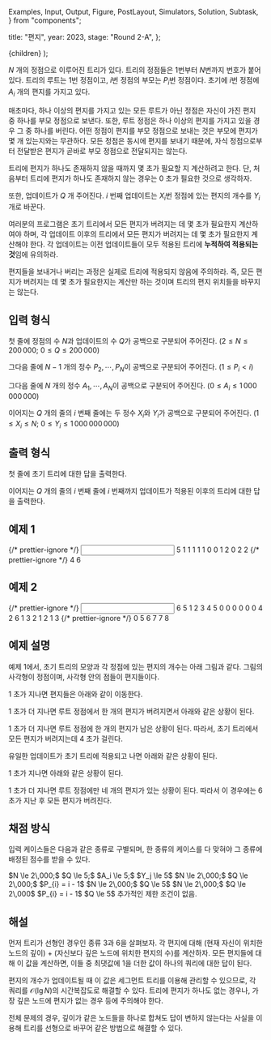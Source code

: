   Examples,
  Input,
  Output,
  Figure,
  PostLayout,
  Simulators,
  Solution,
  Subtask,
} from "components";

  title: "편지",
  year: 2023,
  stage: "Round 2-A",
};

  <PostLayout meta={meta}>{children}</PostLayout>
);

$N$ 개의 정점으로 이루어진 트리가 있다.
트리의 정점들은 $1$번부터 $N$번까지 번호가 붙어 있다.
트리의 루트는 $1$번 정점이고, $i$번 정점의 부모는 $P_{i}$번 정점이다.
초기에 $i$번 정점에 $A_{i}$ 개의 편지를 가지고 있다.

매초마다, 하나 이상의 편지를 가지고 있는 모든 루트가 아닌 정점은
자신이 가진 편지 중 하나를 부모 정점으로 보낸다.
또한, 루트 정점은 하나 이상의 편지를 가지고 있을 경우 그 중 하나를 버린다.
어떤 정점이 편지를 부모 정점으로 보내는 것은 부모에 편지가 몇 개 있는지와는 무관하다.
모든 정점은 동시에 편지를 보내기 때문에,
자식 정점으로부터 전달받은 편지가 곧바로 부모 정점으로 전달되지는 않는다.

트리에 편지가 하나도 존재하지 않을 때까지 몇 초가 필요할 지 계산하려고 한다.
단, 처음부터 트리에 편지가 하나도 존재하지 않는 경우는 $0$ 초가 필요한 것으로 생각하자.

또한, 업데이트가 $Q$ 개 주어진다.
$i$ 번째 업데이트는 $X_{i}$번 정점에 있는 편지의 개수를 $Y_{i}$ 개로 바꾼다.

여러분의 프로그램은 초기 트리에서 모든 편지가 버려지는 데 몇 초가 필요한지
계산하여야 하며,
각 업데이트 이후의 트리에서 모든 편지가 버려지는 데
몇 초가 필요한지 계산해야 한다.
각 업데이트는 이전 업데이트들이 모두 적용된 트리에
**누적하여 적용되는 것**임에 유의하라.

편지들을 보내거나 버리는 과정은 실제로
트리에 적용되지 않음에 주의하라.
즉, 모든 편지가 버려지는 데 몇 초가 필요한지는
계산만 하는 것이며 트리의 편지 위치들을 바꾸지는 않는다.


## 입력 형식

첫 줄에 정점의 수 $N$과 업데이트의 수 $Q$가 공백으로 구분되어 주어진다.
($2 \le N \le 200\,000;$ $0 \le Q \le 200\,000$)

그다음 줄에 $N - 1$ 개의 정수 $P_{2}, \cdots, P_{N}$이 공백으로 구분되어 주어진다.
($1 \le P_{i} < i$)

그다음 줄에 $N$ 개의 정수 $A_{1}, \cdots, A_{N}$이 공백으로 구분되어 주어진다.
($0 \le A_{i} \le 1\,000\,000\,000$)

이어지는 $Q$ 개의 줄의 $i$ 번째 줄에는
두 정수 $X_{i}$와 $Y_{i}$가 공백으로 구분되어 주어진다.
($1 \le X_{i} \le N;$ $0 \le Y_{i} \le 1\,000\,000\,000$)

## 출력 형식

첫 줄에 초기 트리에 대한 답을 출력한다.

이어지는 $Q$ 개의 줄의 $i$ 번째 줄에
$i$ 번째까지 업데이트가 적용된 이후의 트리에 대한 답을 출력한다.

## 예제 1

<Examples>
  {/* prettier-ignore */}
  <Input>
5 1
1 1 1 1
0 0 1 2 0
2 2
  </Input>
  {/* prettier-ignore */}
  <Output>
4
6
  </Output>
</Examples>

## 예제 2

<Examples>
  {/* prettier-ignore */}
  <Input>
6 5
1 2 3 4 5
0 0 0 0 0 0
4 2
6 1
3 2
1 2
1 3
  </Input>
  {/* prettier-ignore */}
  <Output>
0
5
6
7
7
8
  </Output>
</Examples>

## 예제 설명

예제 1에서, 초기 트리의 모양과 각 정점에 있는 편지의 개수는 아래 그림과 같다. 그림의 사각형이
정점이며, 사각형 안의 점들이 편지들이다.

<div style={{ display: "flex" }}>
  <Figure
    src="/2023/11-1.0aa952db2b993734.png"
    width={400}
  />
</div>

$1$ 초가 지나면 편지들은 아래와 같이 이동한다.

<div style={{ display: "flex" }}>
  <Figure
    src="/2023/11-2.022dacc83d6c9d3d.png"
    width={400}
  />
</div>

$1$ 초가 더 지나면 루트 정점에서 한 개의 편지가 버려지면서 아래와 같은 상황이 된다.

<div style={{ display: "flex" }}>
  <Figure
    src="/2023/11-3.be18c60d088402e8.png"
    width={400}
  />
</div>

$1$ 초가 더 지나면 루트 정점에 한 개의 편지가 남은 상황이 된다.
따라서, 초기 트리에서
모든 편지가 버려지는데 $4$ 초가 걸린다.

<div style={{ display: "flex" }}>
  <Figure
    src="/2023/11-4.63eec58e8ecb8ca1.png"
    width={400}
  />
</div>

유일한 업데이트가 초기 트리에 적용되고 나면 아래와 같은 상황이 된다.

<div style={{ display: "flex" }}>
  <Figure
    src="/2023/11-5.3da1f36ae1ccf7f5.png"
    width={400}
  />
</div>

$1$ 초가 지나면 아래와 같은 상황이 된다.

<div style={{ display: "flex" }}>
  <Figure
    src="/2023/11-6.0d91d2e715b72917.png"
    width={400}
  />
</div>

$1$ 초가 더 지나면 루트 정점에만 네 개의 편지가 있는 상황이 된다.
따라서 이 경우에는 $6$ 초가 지난 후 모든 편지가 버려진다.

<div style={{ display: "flex" }}>
  <Figure
    src="/2023/11-7.051da021a417f2e6.png"
    width={400}
  />
</div>

## 채점 방식

입력 케이스들은 다음과 같은 종류로 구별되며,
한 종류의 케이스를 다 맞혀야 그 종류에 배정된 점수를 받을 수 있다.

<Subtask index={1} score={7}>
  $N \le 2\,000;$ $Q \le 5;$ $A_i \le 5;$ $Y_j \le 5$
</Subtask>
<Subtask index={2} score={13}>
  $N \le 2\,000;$ $Q \le 2\,000;$ $P_{i} = i - 1$
</Subtask>
<Subtask index={3} score={14}>
  $N \le 2\,000;$ $Q \le 5$
</Subtask>
<Subtask index={4} score={15}>
  $N \le 2\,000;$ $Q \le 2\,000$
</Subtask>
<Subtask index={5} score={16}>
  $P_{i} = i - 1$
</Subtask>
<Subtask index={6} score={17}>
  $Q \le 5$
</Subtask>
<Subtask index={7} score={18}>
  추가적인 제한 조건이 없음.
</Subtask>

## 해설

<Solution>
먼저 트리가 선형인 경우인 종류 3과 6을 살펴보자. 각 편지에 대해 (현재 자신이 위치한 노드의 깊이) + (자신보다 깊은 노드에 위치한 편지의 수)를 계산하자.
모든 편지들에 대해 이 값을 계산하면, 이들 중 최댓값에 1을 더한 값이 하나의 쿼리에 대한 답이 된다.

편지의 개수가 업데이트될 때 이 값은 세그먼트 트리를 이용해 관리할 수 있으므로, 각 쿼리를 $\mathcal{O}(\lg N)$의 시간복잡도로 해결할 수 있다.
트리에 편지가 하나도 없는 경우나, 가장 깊은 노드에 편지가 없는 경우 등에 주의해야 한다.

전체 문제의 경우, 깊이가 같은 노드들을 하나로 합쳐도 답이 변하지 않는다는 사실을 이용해 트리를 선형으로 바꾸어 같은 방법으로 해결할 수 있다.
</Solution>
